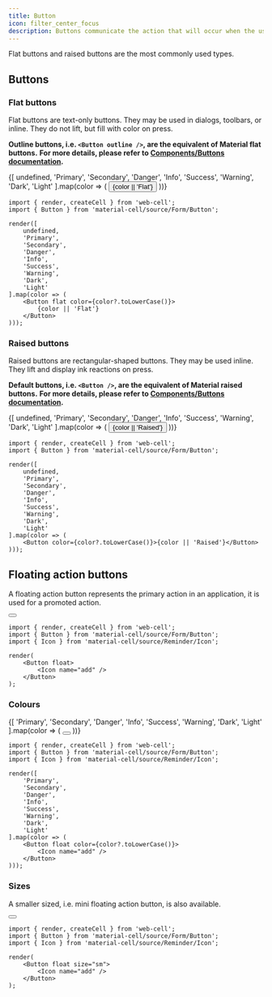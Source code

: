 ```yaml
---
title: Button
icon: filter_center_focus
description: Buttons communicate the action that will occur when the user touches them.
---
```




Flat buttons and raised buttons are the most commonly used types.

## Buttons

### Flat buttons

Flat buttons are text-only buttons. They may be used in dialogs, toolbars, or inline.
They do not lift, but fill with color on press.

**Outline buttons, i.e. `<Button outline />`, are the equivalent of Material flat buttons.**
**For more details, please refer to [Components/Buttons documentation][1].**

<Example>
    {[
        undefined,
        'Primary',
        'Secondary',
        'Danger',
        'Info',
        'Success',
        'Warning',
        'Dark',
        'Light'
    ].map(color => (
        <Button flat color={color?.toLowerCase()}>
            {color || 'Flat'}
        </Button>
    ))}
</Example>

```TSX
import { render, createCell } from 'web-cell';
import { Button } from 'material-cell/source/Form/Button';

render([
    undefined,
    'Primary',
    'Secondary',
    'Danger',
    'Info',
    'Success',
    'Warning',
    'Dark',
    'Light'
].map(color => (
    <Button flat color={color?.toLowerCase()}>
        {color || 'Flat'}
    </Button>
)));
```

### Raised buttons

Raised buttons are rectangular-shaped buttons. They may be used inline.
They lift and display ink reactions on press.

**Default buttons, i.e. `<Button />`, are the equivalent of Material raised buttons.**
**For more details, please refer to [Components/Buttons documentation][1].**

<Example>
    {[
        undefined,
        'Primary',
        'Secondary',
        'Danger',
        'Info',
        'Success',
        'Warning',
        'Dark',
        'Light'
    ].map(color => (
        <Button color={color?.toLowerCase()}>{color || 'Raised'}</Button>
    ))}
</Example>

```TSX
import { render, createCell } from 'web-cell';
import { Button } from 'material-cell/source/Form/Button';

render([
    undefined,
    'Primary',
    'Secondary',
    'Danger',
    'Info',
    'Success',
    'Warning',
    'Dark',
    'Light'
].map(color => (
    <Button color={color?.toLowerCase()}>{color || 'Raised'}</Button>
)));
```

## Floating action buttons

A floating action button represents the primary action in an application, it is used for a promoted action.

<Example>
    <Button float>
        <Icon name="add" />
    </Button>
</Example>

```TSX
import { render, createCell } from 'web-cell';
import { Button } from 'material-cell/source/Form/Button';
import { Icon } from 'material-cell/source/Reminder/Icon';

render(
    <Button float>
        <Icon name="add" />
    </Button>
);
```

### Colours

<Example>
    {[
        'Primary',
        'Secondary',
        'Danger',
        'Info',
        'Success',
        'Warning',
        'Dark',
        'Light'
    ].map(color => (
        <Button float color={color?.toLowerCase()}>
            <Icon name="add" />
        </Button>
    ))}
</Example>

```TSX
import { render, createCell } from 'web-cell';
import { Button } from 'material-cell/source/Form/Button';
import { Icon } from 'material-cell/source/Reminder/Icon';

render([
    'Primary',
    'Secondary',
    'Danger',
    'Info',
    'Success',
    'Warning',
    'Dark',
    'Light'
].map(color => (
    <Button float color={color?.toLowerCase()}>
        <Icon name="add" />
    </Button>
)));
```

### Sizes

A smaller sized, i.e. mini floating action button, is also available.

<Example>
    <Button float size="sm">
        <Icon name="add" />
    </Button>
</Example>

```TSX
import { render, createCell } from 'web-cell';
import { Button } from 'material-cell/source/Form/Button';
import { Icon } from 'material-cell/source/Reminder/Icon';

render(
    <Button float size="sm">
        <Icon name="add" />
    </Button>
);
```

[1]: https://bootstrap.web-cell.dev/#components/form/button
